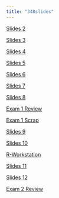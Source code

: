 ```yaml
---
title: "348slides"
---
```


[Slides 2](lec2.html)

[Slides 3](lec3.html)

[Slides 4](lec4.html)

[Slides 5](lec5.html)

[Slides 6](lec6.html)

[Slides 7](lec7.html)

[Slides 8](lec8.html)

[Exam 1 Review](exam1_review.html)

[Exam 1 Scrap](exam1_scrap.html)

[Slides 9](lec9.html)

[Slides 10](lec10.html)

[R-Workstation](RWorkstation.html)

[Slides 11](lect11.html)

[Slides 12](lec12.html)

[Exam 2 Review](exam1_review.html)
